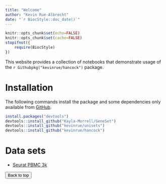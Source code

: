 ```yaml
---
title: "Welcome"
author: "Kevin Rue-Albrecht"
date: "`r BiocStyle::doc_date()`"
---
```


```r
knitr::opts_chunk$set(echo=FALSE)
knitr::opts_chunk$set(cache=FALSE)
stopifnot({
    require(BiocStyle)
})
```

This website provides a collection of notebooks that demonstrate usage of the `r Githubpkg("kevinrue/hancock")` package.

# Installation

The following commands install the package and some dependencies only available from [GitHub](https://github.com).

```r
install.packages("devtools")
devtools::install_github("Kayla-Morrell/GeneSet")
devtools::install_github("kevinrue/unisets")
devtools::install_github("kevinrue/hancock")
```

# Data sets

- [Seurat PBMC 3k](0-Seurat_PBMC3k_tutorial_TENxPBMCData.html)

<button onclick="topFunction()" id="myBtn" title="Go to top">Back to top</button>
